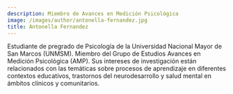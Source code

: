 ```yaml
---
description: Miembro de Avances en Medición Psicológica
image: /images/author/antonella-fernandez.jpg
title: Antonella Fernandez
---
```


Estudiante de pregrado de Psicología de la Universidad Nacional Mayor de San Marcos (UNMSM). Miembro del Grupo de Estudios Avances en Medición Psicológica (AMP). Sus intereses de investigación están relacionados con las temáticas sobre procesos de aprendizaje en diferentes contextos educativos, trastornos del neurodesarrollo y salud mental en ámbitos clínicos y comunitarios.